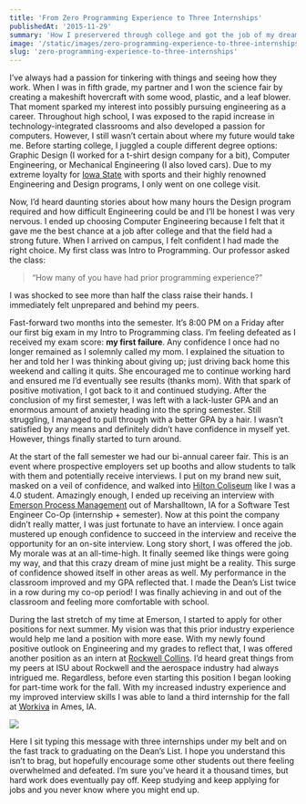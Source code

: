 ```yaml
---
title: 'From Zero Programming Experience to Three Internships'
publishedAt: '2015-11-29'
summary: 'How I preservered through college and got the job of my dreams.'
image: '/static/images/zero-programming-experience-to-three-internships/banner.png'
slug: 'zero-programming-experience-to-three-internships'
---
```


I’ve always had a passion for tinkering with things and seeing how they work. When I was in fifth grade, my partner and I won the science fair by creating a makeshift hovercraft with some wood, plastic, and a leaf blower. That moment sparked my interest into possibly pursuing engineering as a career. Throughout high school, I was exposed to the rapid increase in technology-integrated classrooms and also developed a passion for computers. However, I still wasn’t certain about where my future would take me. Before starting college, I juggled a couple different degree options: Graphic Design (I worked for a t-shirt design company for a bit), Computer Engineering, or Mechanical Engineering (I also loved cars). Due to my extreme loyalty for [Iowa State](https://www.iastate.edu) with sports and their highly renowned Engineering and Design programs, I only went on one college visit.

Now, I’d heard daunting stories about how many hours the Design program required and how difficult Engineering could be and I’ll be honest I was very nervous. I ended up choosing Computer Engineering because I felt that it gave me the best chance at a job after college and that the field had a strong future. When I arrived on campus, I felt confident I had made the right choice. My first class was Intro to Programming. Our professor asked the class:

> “How many of you have had prior programming experience?”

I was shocked to see more than half the class raise their hands. I immediately felt unprepared and behind my peers.

Fast-forward two months into the semester. It’s 8:00 PM on a Friday after our first big exam in my Intro to Programming class. I’m feeling defeated as I received my exam score: **my first failure**. Any confidence I once had no longer remained as I solemnly called my mom. I explained the situation to her and told her I was thinking about giving up; just driving back home this weekend and calling it quits. She encouraged me to continue working hard and ensured me I’d eventually see results (thanks mom). With that spark of positive motivation, I got back to it and continued studying. After the conclusion of my first semester, I was left with a lack-luster GPA and an enormous amount of anxiety heading into the spring semester. Still struggling, I managed to pull through with a better GPA by a hair. I wasn’t satisfied by any means and definitely didn’t have confidence in myself yet. However, things finally started to turn around.

At the start of the fall semester we had our bi-annual career fair. This is an event where prospective employers set up booths and allow students to talk with them and potentially receive interviews. I put on my brand new suit, masked on a veil of confidence, and walked into [Hilton Coliseum](https://en.wikipedia.org/wiki/Hilton_Coliseum) like I was a 4.0 student. Amazingly enough, I ended up receiving an interview with [Emerson Process Management](https://www2.emersonprocess.com/en-UK/Pages/Home.aspx) out of Marshalltown, IA for a Software Test Engineer Co-Op (internship + semester). Now at this point the company didn’t really matter, I was just fortunate to have an interview. I once again mustered up enough confidence to succeed in the interview and receive the opportunity for an on-site interview. Long story short, I was offered the job. My morale was at an all-time-high. It finally seemed like things were going my way, and that this crazy dream of mine just might be a reality. This surge of confidence showed itself in other areas as well. My performance in the classroom improved and my GPA reflected that. I made the Dean’s List twice in a row during my co-op period! I was finally achieving in and out of the classroom and feeling more comfortable with school.

During the last stretch of my time at Emerson, I started to apply for other positions for next summer. My vision was that this prior industry experience would help me land a position with more ease. With my newly found positive outlook on Engineering and my grades to reflect that, I was offered another position as an intern at [Rockwell Collins](https://www.rockwellcollins.com/). I’d heard great things from my peers at ISU about Rockwell and the aerospace industry had always intrigued me. Regardless, before even starting this position I began looking for part-time work for the fall. With my increased industry experience and my improved interview skills I was able to land a third internship for the fall at [Workiva](https://www.workiva.com/) in Ames, IA.

![](/static/images/zero-programming-experience-to-three-internships/banner.png)

Here I sit typing this message with three internships under my belt and on the fast track to graduating on the Dean’s List. I hope you understand this isn’t to brag, but hopefully encourage some other students out there feeling overwhelmed and defeated. I’m sure you’ve heard it a thousand times, but hard work does eventually pay off. Keep studying and keep applying for jobs and you never know where you might end up.
